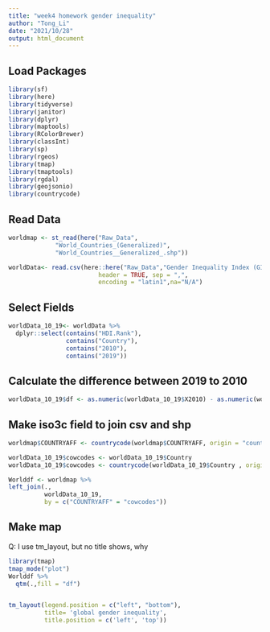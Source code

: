 ```yaml
---
title: "week4 homework gender inequality"
author: "Tong_Li"
date: "2021/10/28"
output: html_document
---
```


## Load Packages

```r
library(sf)
library(here)
library(tidyverse)
library(janitor)
library(dplyr)
library(maptools)
library(RColorBrewer)
library(classInt)
library(sp)
library(rgeos)
library(tmap)
library(tmaptools)
library(rgdal)
library(geojsonio)
library(countrycode)

```

## Read Data
```r
worldmap <- st_read(here("Raw_Data",
             "World_Countries_(Generalized)",
             "World_Countries__Generalized_.shp"))

worldData<- read.csv(here::here("Raw_Data","Gender Inequality Index (GII)_edited.csv"), 
                         header = TRUE, sep = ",",  
                         encoding = "latin1",na="N/A")
```


## Select Fields
```r
worldData_10_19<- worldData %>% 
  dplyr::select(contains("HDI.Rank"), 
                contains("Country"),
                contains("2010"),
                contains("2019")) 
```


## Calculate the difference between 2019 to 2010
```r
worldData_10_19$df <- as.numeric(worldData_10_19$X2010) - as.numeric(worldData_10_19$X2019)  
```


## Make iso3c field to join csv and shp
```r
worldmap$COUNTRYAFF <- countrycode(worldmap$COUNTRYAFF, origin = "country.name", destination = "iso3c")

worldData_10_19$cowcodes <- worldData_10_19$Country
worldData_10_19$cowcodes <- countrycode(worldData_10_19$Country , origin = "country.name", destination = "iso3c")

Worlddf <- worldmap %>% 
left_join(., 
          worldData_10_19,
          by = c("COUNTRYAFF" = "cowcodes"))
```


## Make map

Q: I use tm_layout, but no title shows, why
```r
library(tmap)
tmap_mode("plot")
Worlddf %>%
  qtm(.,fill = "df")


tm_layout(legend.position = c("left", "bottom"), 
          title= 'global gender inequality', 
          title.position = c('left', 'top'))
```

